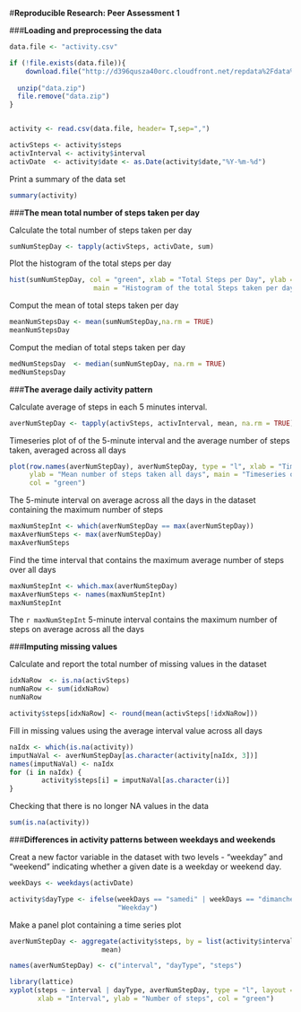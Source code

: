 #**Reproducible Research: Peer Assessment 1**

###**Loading and preprocessing the data**


```r

data.file <- "activity.csv"

if (!file.exists(data.file)){
    download.file("http://d396qusza40orc.cloudfront.net/repdata%2Fdata%2Factivity.zip", destfile = "data.zip", method="curl")
    
  unzip("data.zip")
  file.remove("data.zip")
}


activity <- read.csv(data.file, header= T,sep=",")

activSteps <- activity$steps 
activInterval <- activity$interval  
activDate  <- activity$date <- as.Date(activity$date,"%Y-%m-%d")

```

Print a summary of the data set

```r

summary(activity)

```

###**The mean total number of steps taken per day**

Calculate the total number of steps taken per day

```r

sumNumStepDay <- tapply(activSteps, activDate, sum)

```

Plot the histogram of the total steps per day

```r

hist(sumNumStepDay, col = "green", xlab = "Total Steps per Day", ylab = "Frequency", 
                     main = "Histogram of the total Steps taken per day")

```


Comput the mean of total steps taken per day

```r

meanNumStepsDay <- mean(sumNumStepDay,na.rm = TRUE)
meanNumStepsDay

```

Comput the median of total steps taken per day

```r

medNumStepsDay  <- median(sumNumStepDay, na.rm = TRUE)
medNumStepsDay
```

###**The average daily activity pattern**

Calculate average of steps in each 5 minutes interval.

```r

averNumStepDay <- tapply(activSteps, activInterval, mean, na.rm = TRUE)

```

Timeseries plot of of the 5-minute interval and the average number of steps taken, averaged across all days

```r

plot(row.names(averNumStepDay), averNumStepDay, type = "l", xlab = "Time Intervals (5-minute)", 
     ylab = "Mean number of steps taken all days", main = "Timeseries of steps taken at 5 minute Intervals", 
     col = "green")
```

The 5-minute interval on average across all the days in the dataset containing the maximum number of steps

```r

maxNumStepInt <- which(averNumStepDay == max(averNumStepDay))
maxAverNumSteps <- max(averNumStepDay)
maxAverNumSteps

```

Find the time interval that contains the maximum average number of steps over all days

```r

maxNumStepInt <- which.max(averNumStepDay)
maxAverNumSteps <- names(maxNumStepInt)
maxNumStepInt

```

The `r maxNumStepInt` 5-minute interval contains the 
maximum number of steps on average across all the days

###**Imputing missing values**

Calculate and report the total number of missing values in the dataset

```r

idxNaRow  <- is.na(activSteps)
numNaRow <- sum(idxNaRow)
numNaRow

activity$steps[idxNaRow] <- round(mean(activSteps[!idxNaRow]))
```

Fill in missing values using the average interval value across all days

```r

naIdx <- which(is.na(activity))
imputNaVal <- averNumStepDay[as.character(activity[naIdx, 3])]
names(imputNaVal) <- naIdx
for (i in naIdx) {
        activity$steps[i] = imputNaVal[as.character(i)]
}

```

Checking that there is no longer NA values in the data

```r

sum(is.na(activity))

```

###**Differences in activity patterns between weekdays and weekends**

Creat a new factor variable in the dataset with two levels - "weekday" and "weekend" indicating whether a given date is a weekday or weekend day.

```r

weekDays <- weekdays(activDate)

activity$dayType <- ifelse(weekDays == "samedi" | weekDays == "dimanche", "Weekend", 
                           "Weekday")
```

Make a panel plot containing a time series plot 

```r
averNumStepDay <- aggregate(activity$steps, by = list(activity$interval, activity$dayType), 
                       mean)

names(averNumStepDay) <- c("interval", "dayType", "steps")

library(lattice)
xyplot(steps ~ interval | dayType, averNumStepDay, type = "l", layout = c(1, 2), 
       xlab = "Interval", ylab = "Number of steps", col = "green")
```


